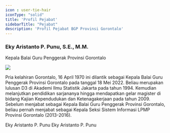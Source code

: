 ```yaml
---
icon : user-tie-hair
iconType: "solid"
title: 'Profil Pejabat'
sidebarTitle: "Pejabat"
description: 'Profil Pejabat BGP Provinsi Gorontalo'
---
```


### Eky Aristanto P. Punu, S.E., M.M.

Kepala Balai Guru Penggerak Provinsi Gorontalo

<Frame caption="Eky Aristanto P. Punu">
<a href="/images/eky-punu.png" target="_blank">
  <img src="/images/foto-eky-punu.png" />
</a>
</Frame>

Pria kelahiran Gorontalo, 16 April 1970 ini dilantik sebagai Kepala Balai Guru Penggerak Provinsi Gorontalo pada tanggal 18 Mei 2022. Beliau merupakan lulusan D3 di Akademi Ilmu Statistik Jakarta pada tahun 1994. Kemudian melanjutkan pendidikan sarjananya hingga mendapatkan gelar magister di bidang Kajian Kependudukan dan Ketenagakerjaan pada tahun 2009. Sebelum menjabat sebagai Kepala Balai Guru Penggerak Provinsi Gorontalo, beliau pernah menjabat sebagai Kepala Seksi Sistem Informasi LPMP Provinsi Gorontalo (2013-2016).

<Card horizontal title="LHKPN 2023" icon="file-invoice" href="/berkas-404">
  Eky Aristanto P. Punu
</Card>

<Card horizontal title="LHKPN 2022" icon="file-invoice" href="/berkas-404">
  Eky Aristanto P. Punu
</Card>

